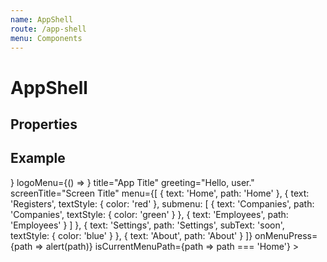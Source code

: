 ```yaml
---
name: AppShell
route: /app-shell
menu: Components
---
```



# AppShell

## Properties

<PropsTable of={AppShell} />

## Example

<Playground>
  <AppShell
    logoHeader={() => <Image source={logo} style={{ height: 40, width: 40, marginHorizontal: 10 }} />}
    logoMenu={() => <Image source={logo} style={{ height: 40, width: 40, marginVertical: 10 }} />}
    title="App Title"
    greeting="Hello, user."
    screenTitle="Screen Title"
    menu={[
      { text: 'Home', path: 'Home' },
      { text: 'Registers', textStyle: { color: 'red' }, submenu: [
        { text: 'Companies', path: 'Companies', textStyle: { color: 'green' } },
        { text: 'Employees', path: 'Employees' }
      ] },
      { text: 'Settings', path: 'Settings', subText: 'soon', textStyle: { color: 'blue' } },
      { text: 'About', path: 'About' }
    ]}
    onMenuPress={path => alert(path)}
    isCurrentMenuPath={path => path === 'Home'}
  >
    <View style={{ height: 500 }} />
  </AppShell>
</Playground>
